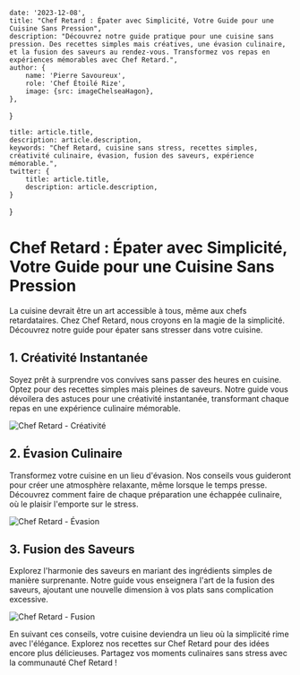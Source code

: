 
    date: '2023-12-08',
    title: "Chef Retard : Épater avec Simplicité, Votre Guide pour une Cuisine Sans Pression",
    description: "Découvrez notre guide pratique pour une cuisine sans pression. Des recettes simples mais créatives, une évasion culinaire, et la fusion des saveurs au rendez-vous. Transformez vos repas en expériences mémorables avec Chef Retard.",
    author: {
        name: 'Pierre Savoureux',
        role: 'Chef Étoilé Rize',
        image: {src: imageChelseaHagon},
    },
}

    title: article.title,
    description: article.description,
    keywords: "Chef Retard, cuisine sans stress, recettes simples, créativité culinaire, évasion, fusion des saveurs, expérience mémorable.",
    twitter: {
        title: article.title,
        description: article.description,
    }
}

# Chef Retard : Épater avec Simplicité, Votre Guide pour une Cuisine Sans Pression

La cuisine devrait être un art accessible à tous, même aux chefs retardataires. Chez Chef Retard, nous croyons en la magie de la simplicité. Découvrez notre guide pour épater sans stresser dans votre cuisine.

## 1. Créativité Instantanée

Soyez prêt à surprendre vos convives sans passer des heures en cuisine. Optez pour des recettes simples mais pleines de saveurs. Notre guide vous dévoilera des astuces pour une créativité instantanée, transformant chaque repas en une expérience culinaire mémorable.

![Chef Retard - Créativité](./creative-cooking.jpg)

## 2. Évasion Culinaire

Transformez votre cuisine en un lieu d'évasion. Nos conseils vous guideront pour créer une atmosphère relaxante, même lorsque le temps presse. Découvrez comment faire de chaque préparation une échappée culinaire, où le plaisir l'emporte sur le stress.

![Chef Retard - Évasion](./culinary-escape.jpg)

## 3. Fusion des Saveurs

Explorez l'harmonie des saveurs en mariant des ingrédients simples de manière surprenante. Notre guide vous enseignera l'art de la fusion des saveurs, ajoutant une nouvelle dimension à vos plats sans complication excessive.

![Chef Retard - Fusion](./flavor-fusion.jpg)

En suivant ces conseils, votre cuisine deviendra un lieu où la simplicité rime avec l'élégance. Explorez nos recettes sur Chef Retard pour des idées encore plus délicieuses. Partagez vos moments culinaires sans stress avec la communauté Chef Retard !